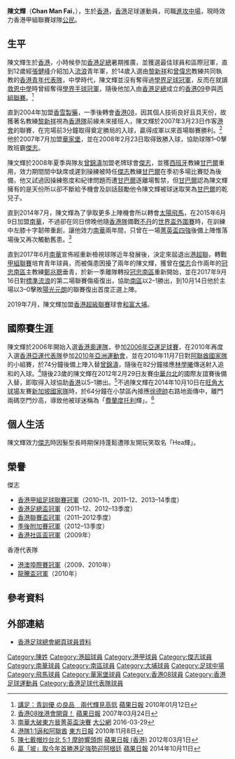 {{Otheruses|other=名为陈文辉的其他人物|陈文辉}}
{{Infobox football biography
| name         = 陳文輝 <br> Chan Man Fai
| image        = Chan Man Fai.JPG
| fullname     = 陳文輝
| nickname     = [[費蘭度·托利斯|費蘭度·托利]]輝、hea輝、文A
| birth_date   = {{birth date and age|1988|6|19}}
| height       = {{height|m=1.85}}
| position     = [[進攻中場|進攻中場]]
| birth_place  = {{HKG-1959}}
| currentclub  = 
| clubnumber   = 
| youthyears1  = 2000–2002
| youthclubs1  = [[香港流浪足球會|流浪]]
| youthyears2  = 2002–2004
| youthclubs2  = [[香港09|香港09]]
| years1 = 2004–2005
| clubs1 = [[香雪製藥|香雪製藥]]
| caps1  = 5
| goals1 = 0
| years2 = 2005–2007
| clubs2 = [[香港08|香港08]]
| caps2  = 38
| goals2 = 3
| years3 = 2007–2008
| clubs3 = [[華家堡足球會|華家堡]]
| caps3  = 22
| goals3 = 2
| years4 = 2008–2014 
| clubs4 = [[傑志體育會|傑志]]
| caps4  = 49
| goals4 = 10
| years5 = 2014–2015 
| clubs5 = [[太陽飛馬足球會|太陽飛馬]]
| caps5  = 12
| goals5 = 2
| years6 = 2015–2017
| clubs6 = [[南華足球隊|南華]]
| caps6  = 0
| goals6 = 0
| years7 = 2017–2019
| clubs7 = [[南區足球會|冠忠南區]]
| caps7  = 23
| goals7 = 0
| years8 = 2019–2020
| clubs8 = [[大埔足球會|和富大埔]]
| caps8  = 0
| goals8 = 0
| years9 = 2021–
| clubs9 = [[公民足球隊|公民]]
| caps9  = 
| goals9 =
| nationalyears1 = 2006–2010
| nationalteam1  = [[香港奧運足球代表隊|香港U23]]
| nationalcaps1  = 9
| nationalgoals1 = 2
| nationalyears2 = 2010–
| nationalteam2  = [[香港足球代表隊|香港]]
| nationalcaps2  = 17
| nationalgoals2 = 2
| pcupdate = 2019年8月7日
| ntupdate = 2012年12月10日
}}

'''陳文輝'''（'''Chan Man Fai'''，{{bd|1988年|6月19日|catIdx=C}}），生於[[香港|香港]]，[[香港|香港]]足球運動員，司職[[進攻中場|進攻中場]]，現時效力香港甲組聯賽球隊[[公民足球隊|公民]]。

== 生平 ==
陳文輝生於[[香港|香港]]，小時候參加[[香港足球總會|香港足總]]暑期推廣，並獲選最佳球員和區際冠軍，直到12歲經[[張健峰|張健峰]]介紹加入[[香港流浪足球會|流浪]]青年軍，於14歲入選由[[黎新祥|黎新祥]]和[[曾偉忠|曾偉忠]]教練共同執教的[[香港17歲以下足球代表隊|香港青年代表隊]]，中學時代，陳文輝並沒有奪得過[[香港學界足球賽事|學界足球冠軍]]，反而在就讀[[救恩書院|救恩中學]]時曾經奪得[[香港學界體育聯會|學界手球冠軍]]，隨後他加入由[[香港足球總會|香港足總]]成立的[[香港09|香港09]]參與[[香港丙組足球聯賽|丙組聯賽]]。<ref>[http://hk.apple.nextmedia.com/sports/art/20100112/13616983 講足：青訓優 の良品　兩代輝見高低] [[蘋果日報|蘋果日報]] 2010年01月12日</ref>

直到2004年加盟[[香雪製藥|香雪製藥]]，一季後轉會[[香港08|香港08]]，因其個人技術良好且具天份，故獲著名教練[[黎新祥|黎新祥]]視為[[香港足球代表隊|香港隊]]前線未來接班人，陳文輝於2007年3月23日作客[[港會|港會]]的聯賽，在完場前3分鐘取得奠定勝局的入球，贏得成軍以來首場聯賽勝利。<ref>[http://hk.apple.nextmedia.com/sports/art/20070324/6934872 香港08挫港會開齋！] [[蘋果日報|蘋果日報]] 2007年03月24日</ref>他於2007年7月加盟[[華家堡足球會|華家堡]]，並在2008年2月23日取得致勝入球，協助球隊1–0擊敗班霸[[傑志體育會|傑志]]。

陳文輝於2008年夏季與隊友[[曾錦濤|曾錦濤]]加盟老牌球會[[傑志體育會|傑志]]，並獲[[西班牙|西班牙]]教練[[甘巴爾|甘巴爾]]重用，效力期間間中缺席或遲到操練被時任[[傑志體育會|傑志]]教練[[甘巴爾|甘巴爾]]在季初多場比賽貶為後備，他又試過因操練態度和紀律問題而遭[[甘巴爾|甘巴爾]]逐離場暫禁，但[[甘巴爾|甘巴爾]]認為陳文輝擁有的是天份所以卻不斷給予機會及訓話鼓勵他令陳文輝被球迷取笑為[[甘巴爾|甘巴爾]]的乾兒子。

直到2014年7月，陳文輝為了爭取更多上陣機會所以轉會[[太陽飛馬足球會|太陽飛馬]]，在2015年6月9日加盟[[南華足球隊|南華]]，不過卻在同日傍晚他隨[[香港足球代表隊|香港隊]]備戰[[不丹國家足球隊|不丹]]的[[2018年世界盃亞洲區資格賽|世界盃外圍賽]]時，在訓練中左膝十字韌帶重創，讓他效力[[南華足球隊|南華]]兩年間，只曾在一場[[2015–16年香港菁英盃|菁英盃四強]]後備上陣惟落場後又再次觸動舊患。<ref>[http://news.takungpao.com.hk/paper/q/2016/0329/3299585.html 南華大破東方晉菁英盃決賽] [[大公網|大公網]] 2016-03-29</ref>

直到2017年6月[[南華足球隊|南華]]宣佈經重新檢視球隊近年發展後，決定來屆退出[[港超聯|港超聯]]，轉戰[[香港甲組聯賽|甲組聯賽]]培育青年球員，而被傷患困擾了兩年的陳文輝，獲曾在[[傑志體育會|傑志]]合作兩年的[[南區足球會|冠忠南區]]主教練[[鄭兆聰|鄭兆聰]]垂青，於新一季離隊轉投[[南區足球會|冠忠南區]]重新開始，並在2017年9月16日對[[香港流浪足球會|標準流浪]]的第二場聯賽傷瘉復出，協助[[南區足球會|南區]]以2–1勝出，到10月14日他於主場以3–0擊敗[[元朗足球會|陽光元朗]]的聯賽復出首度正選上陣。

2019年7月，陳文輝加盟[[香港超級聯賽|香港超級聯賽]]球會[[大埔足球會|和富大埔]]。

==國際賽生涯==
陳文輝於2006年開始入選[[香港奧運足球代表隊|香港奧運隊]]，參加[[2006年亞洲運動會足球比賽|2006年亞運足球賽]]，在2010年再度入選[[香港奧運足球代表隊|香港亞運代表隊]]參加[[2010年亞洲運動會足球比賽|2010年亞洲運動會]]，並在2010年11月7日對[[阿聯酋國家足球隊|阿聯酋國家隊]]的小組賽，於74分鐘後備上陣入替[[曾錦濤|曾錦濤]]，隨後在82分鐘接應[[林學曦|林學曦]]傳送射入追和的入球。<ref>[http://orientaldaily.on.cc/cnt/sport/20101108/ 港隊1:1逼和阿聯酋] [[東方日報|東方日報]] 2010年11月8日</ref>隨後23歲的陳文輝在2012年2月29日友賽[[中華台北足球代表隊|中華台北]]的國際友誼賽後備入替，即取得入球協助[[香港足球代表隊|香港]]以5–1勝出。<ref>[http://hk.apple.nextmedia.com/template/apple/art_main.php?iss_id=20120301&sec_id=25391&subsec_id=25392&art_id=16115341 陳七戴帽炒台北 5:1 摩帥響頭炮] [[蘋果日報_(香港)|蘋果日報 (香港)]] 2012年03月1日</ref>不過陳文輝在2014年10月10日在[[旺角大球場|旺角大球場]]友賽[[新加坡國家足球隊|新加坡國家隊]]時，於64分鐘在小禁區內接應[[徐德帥|徐德帥]]右路地面傳中，離門兩碼空門炒高，導致他被球迷稱為「[[費蘭度·托利斯|費蘭度托利]]輝」。<ref>[http://hk.apple.nextmedia.com/sports/art/20141011/18896458 贏「坡」取今年首勝港足強勢迎阿根廷] [[蘋果日報|蘋果日報]] 2014年10月11日 </ref>

== 個人生活 ==
陳文輝效力[[傑志體育會|傑志]]時因髮型長時期保持蓬鬆遭隊友開玩笑取名「Hea輝」。

== 榮譽 ==
;傑志
* [[香港甲組足球聯賽|香港甲組足球聯賽冠軍]]（2010–11、2011–12、2013–14季度）
* [[香港足總盃|香港足總盃冠軍]]（2011–12、2012–13季度）
* [[香港聯賽盃|香港聯賽盃冠軍]]（2011–2012季度）
* [[2012–13年香港甲組足球聯賽季後附加賽|季後附加賽冠軍]]（2012–13季度）
* [[社區盃|香港社區盃冠軍]]（2009年）
;香港代表隊
* [[港澳埠際賽|港澳埠際賽冠軍]]（2009、2010年）
* [[2010年龍騰盃國際足球邀請賽|龍騰盃冠軍]]（2010年）

== 參考資料 ==
{{reflist}}

== 外部連結 ==
* [http://www.hkfa.com/en/player_view.php?player_id=150 香港足球總會網頁球員資料]

{{大埔球員名單}}
{{2006年亞運會香港參賽名單}}
{{2010年亞運會香港參賽名單}}

{{Authority control}}
{{DEFAULTSORT:Chan Man Fai}} 
[[Category:陳姓|Category:陳姓]]
[[Category:港超球員|Category:港超球員]]
[[Category:港甲球員|Category:港甲球員]]
[[Category:傑志球員|Category:傑志球員]]
[[Category:南華球員|Category:南華球員]]
[[Category:南區球員|Category:南區球員]]
[[Category:大埔球員|Category:大埔球員]]
[[Category:足球中場|Category:足球中場]]
[[Category:飛馬球員|Category:飛馬球員]]
[[Category:華家堡球員|Category:華家堡球員]]
[[Category:香港08球員|Category:香港08球員]]
[[Category:香港足球運動員|Category:香港足球運動員]]
[[Category:香港足球代表隊球員|Category:香港足球代表隊球員]]
